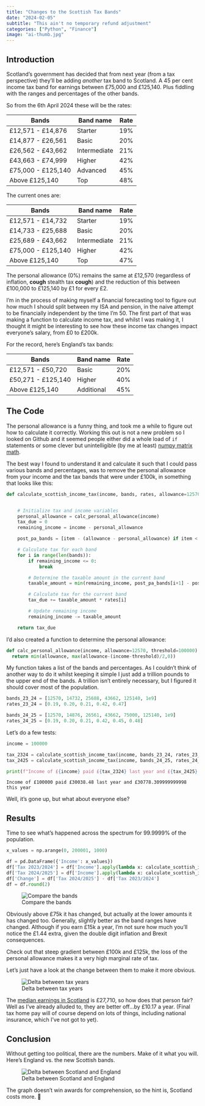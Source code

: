 ```yaml
---
title: "Changes to the Scottish Tax Bands"
date: "2024-02-05"
subtitle: "This ain't no temporary refund adjustment"
categories: ["Python", "Finance"]
image: "ai-thumb.jpg"
---
```


## Introduction

Scotland's government has decided that from next year (from a tax perspective) they'll be adding *another* tax band to Scotland. A 45 per cent income tax band for earnings between £75,000 and £125,140. Plus fiddling with the ranges and percentages of the other bands.

So from the 6th April 2024 these will be the rates:

| **Bands**          | **Band name** | **Rate** |
|--------------------|---------------|----------|
| £12,571 - £14,876  | Starter       | 19%      |
| £14,877 - £26,561  | Basic         | 20%      |
| £26,562 - £43,662  | Intermediate  | 21%      |
| £43,663 - £74,999  | Higher        | 42%      |
| £75,000 - £125,140 | Advanced      | 45%      |
| Above £125,140     | Top           | 48%      |

The current ones are:

| **Bands**          | **Band name** | **Rate** |
|--------------------|---------------|----------|
| £12,571 - £14,732  | Starter       | 19%      |
| £14,733 - £25,688  | Basic         | 20%      |
| £25,689 - £43,662  | Intermediate  | 21%      |
| £75,000 - £125,140 | Higher        | 42%      |
| Above £125,140     | Top           | 47%      |

The personal allowance (0%) remains the same at £12,570 (regardless of inflation, **cough** stealth tax **cough**) and the reduction of this between £100,000 to £125,140 by £1 for every £2.

I'm in the process of making myself a financial forecasting tool to figure out how much I should split between my ISA and pension, in the naive attempt to be financially independent by the time I'm 50. The first part of that was making a function to calculate income tax, and whilst I was making it, I thought it might be interesting to see how these income tax changes impact everyone's salary, from £0 to £200k.

For the record, here's England's tax bands:

| **Bands**          | **Band name** | **Rate** |
|--------------------|---------------|----------|
| £12,571 - £50,720  | Basic         | 20%      |
| £50,271 - £125,140 | Higher        | 40%      |
| Above £125,140     | Additional    | 45%      |

## The Code

The personal allowance is a funny thing, and took me a while to figure out how to calculate it correctly. Working this out is not a new problem so I looked on Github and it seemed people either did a whole load of `if` statements or some clever but unintelligible (by me at least) [numpy matrix math](https://github.com/HJEGeorge/tax_calculator/blob/master/tax_tools.py#L178).

The best way I found to understand it and calculate it such that I could pass various bands and percentages, was to remove the personal allowance from your income and the tax bands that were under £100k, in something that looks like this:

```python
def calculate_scottish_income_tax(income, bands, rates, allowance=12570):


    # Initialize tax and income variables
    personal_allowance = calc_personal_allowance(income)
    tax_due = 0
    remaining_income = income - personal_allowance

    post_pa_bands = [item - (allowance - personal_allowance) if item < 125140 else item for item in bands]

    # Calculate tax for each band
    for i in range(len(bands)):
        if remaining_income <= 0:
            break

        # Determine the taxable amount in the current band
        taxable_amount = min(remaining_income, post_pa_bands[i+1] - post_pa_bands[i])

        # Calculate tax for the current band
        tax_due += taxable_amount * rates[i]

        # Update remaining income
        remaining_income -= taxable_amount

    return tax_due
```

I'd also created a function to determine the personal allowance:

```python
def calc_personal_allowance(income, allowance=12570, threshold=100000):
  return min(allowance, max(allowance-(income-threshold)/2,0))
```

My function takes a list of the bands and percentages. As I couldn't think of another way to do it whilst keeping it simple I just add a trillion pounds to the upper end of the bands. A trillion isn't entirely necessary, but I figured it should cover most of the population.

```python
bands_23_24 = [12570, 14732, 25688, 43662, 125140, 1e9]
rates_23_24 = [0.19, 0.20, 0.21, 0.42, 0.47]

bands_24_25 = [12570, 14876, 26561, 43662, 75000, 125140, 1e9]
rates_24_25 = [0.19, 0.20, 0.21, 0.42, 0.45, 0.48]
```

Let's do a few tests:

```python
income = 100000

tax_2324 = calculate_scottish_income_tax(income, bands_23_24, rates_23_24)
tax_2425 = calculate_scottish_income_tax(income, bands_24_25, rates_24_25)

print(f"Income of £{income} paid £{tax_2324} last year and £{tax_2425} this year")
```

```
Income of £100000 paid £30038.48 last year and £30778.309999999998 this year
```

Well, it's gone up, but what about everyone else?

## Results

Time to see what's happened across the spectrum for 99.9999% of the population.

```python
x_values = np.arange(0, 200001, 1000)

df = pd.DataFrame({'Income': x_values})
df['Tax 2023/2024'] = df['Income'].apply(lambda x: calculate_scottish_income_tax(x, bands_23_24, rates_23_24))
df['Tax 2024/2025'] = df['Income'].apply(lambda x: calculate_scottish_income_tax(x, bands_24_25, rates_24_25))
df['Change'] = df['Tax 2024/2025'] - df['Tax 2023/2024']
df = df.round(2)
```

![Compare the bands](compare.png "Comparing the bands")

Obviously above £75k it has changed, but actually at the lower amounts it has changed too. Generally, slightly better as the band ranges have changed. Although if you earn £15k a year, I'm not sure how much you'll notice the £1.44 extra, given the double digit inflation and Brexit consequences.

Check out that steep gradient between £100k and £125k, the loss of the personal allowance makes it a very high marginal rate of tax.

Let's just have a look at the change between them to make it more obvious.

![Delta between tax years](change.png "Delta between tax years")

The [median earnings in Scotland](https://digitalpublications.parliament.scot/ResearchBriefings/Report/2023/2/27/e0888682-8f9a-46f0-9448-5a588c583f58) is £27,710, so how does that person fair? Well as I've already alluded to, they are better off...by £10.17 a year. (Final tax home pay will of course depend on lots of things, including national insurance, which I've not got to yet).

## Conclusion

Without getting too political, there are the numbers. Make of it what you will. Here's England vs. the new Scottish bands.

![Delta between Scotland and England](vsengland.png "Delta between Scotland and England]")

The graph doesn't win awards for comprehension, so the hint is, Scotland costs more. 🏴󠁧󠁢󠁳󠁣󠁴󠁿
